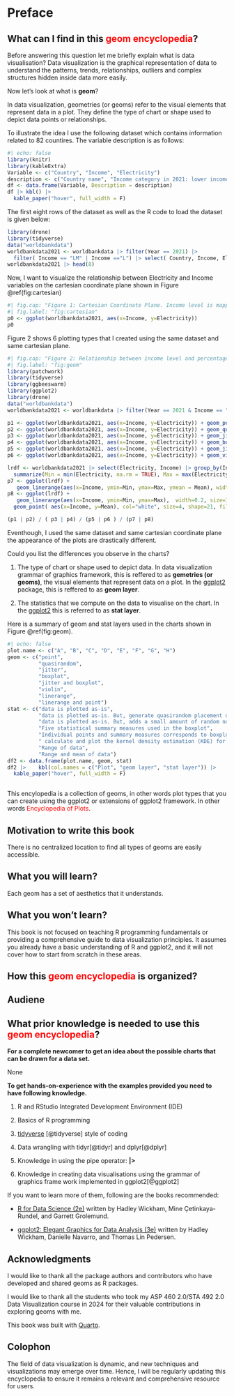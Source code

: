 # Preface {.unnumbered}

## What can I find in this <span style='color:red;'>geom encyclopedia</span>?

Before answering this question let me briefly explain what is data visualisation? Data visualization is the graphical representation of data to understand the patterns, trends, relationships, outliers and complex structures hidden inside data more easily.

Now let's look at what is **geom**?

In data visualization, geometries (or geoms) refer to the visual elements that represent data in a plot. They define the type of chart or shape used to depict data points or relationships. 

To illustrate the idea I use the following dataset which contains information related to 82 countires. The variable description is as follows:

```r
#| echo: false
library(knitr)
library(kableExtra)
Variable <- c("Country", "Income", "Electricity")
description <- c("Country name", "Income category in 2021: lower income (L), lower middle income (LM)", "Percentage of people access to electricity")
df <- data.frame(Variable, Description = description)
df |> kbl() |>
  kable_paper("hover", full_width = F)
```

The first eight rows of the dataset as well as the R code to load the dataset is given below:

```r
library(drone)
library(tidyverse)
data("worldbankdata")
worldbankdata2021 <- worldbankdata |> filter(Year == 2021) |>
  filter( Income == "LM" | Income =="L") |> select( Country, Income, Electricity)
worldbankdata2021 |> head(8)
```


Now, I want to visualize the relationship between Electricity and Income variables on the cartesian coordinate plane shown in Figure \@ref(fig:cartesian)

```r
#| fig.cap: "Figure 1: Cartesian Coordinate Plane. Income level is mapped to x-axis and Electricity is mapped to y-axis."
#| fig.label: "fig:cartesian"
p0 <- ggplot(worldbankdata2021, aes(x=Income, y=Electricity))
p0
```

Figure 2 shows 6 plotting types that I created using the same dataset and same cartesian plane. 

```r
#| fig.cap: "Figure 2: Relationship between income level and percentage of people access to electricity in lower incom (L), lower middle income (LM) in 2021"
#| fig.label: "fig:geom"
library(patchwork)
library(tidyverse)
library(ggbeeswarm)
library(ggplot2)
library(drone)
data("worldbankdata")
worldbankdata2021 <- worldbankdata |> filter(Year == 2021 & Income == "LM" | Income =="L")

p1 <- ggplot(worldbankdata2021, aes(x=Income, y=Electricity)) + geom_point() + ggtitle("A: geom_point")
p2 <- ggplot(worldbankdata2021, aes(x=Income, y=Electricity)) + geom_quasirandom() + ggtitle("B: geom_quasirandom")
p3 <- ggplot(worldbankdata2021, aes(x=Income, y=Electricity)) + geom_jitter() + ggtitle("C: geom_jitter")
p4 <- ggplot(worldbankdata2021, aes(x=Income, y=Electricity)) + geom_boxplot() + ggtitle("D: geom_boxplot")
p5 <- ggplot(worldbankdata2021, aes(x=Income, y=Electricity)) + geom_jitter() + geom_boxplot(alpha=0.5, outlier.shape = NA) + ggtitle("E: geom_jitter and geom_boxplot")
p6 <- ggplot(worldbankdata2021, aes(x=Income, y=Electricity)) + geom_violin(width = 1, fill="black", trim=TRUE)+ ggtitle("F: geom_violin")

lrdf <- worldbankdata2021 |> select(Electricity, Income) |> group_by(Income) |>
  summarize(Min = min(Electricity, na.rm = TRUE), Max = max(Electricity, na.rm=TRUE), Mean = mean(Electricity, na.rm = TRUE))
p7 <- ggplot(lrdf) + 
   geom_linerange(aes(x=Income, ymin=Min, ymax=Max, ymean = Mean), width=0.2, size=1, color="blue") + ggtitle("G: geom_linerange") + ylab("Electricity")
p8 <- ggplot(lrdf) + 
   geom_linerange(aes(x=Income, ymin=Min, ymax=Max),  width=0.2, size=1, color="blue") + 
  geom_point( aes(x=Income, y=Mean), col="white", size=4, shape=21, fill="red") + ggtitle("H: geom_linerage and geom_point") + ylab("Electricity")

(p1 | p2) / ( p3 | p4) / (p5 | p6 ) / (p7 | p8)
```

Eventhough, I used the same dataset and same cartesian coordinate plane the appearance of the plots are drastically different.

Could you list the differences you observe in the charts?

1. The type of chart or shape used to depict data. In data visualization grammar of graphics framework, this is reffered to as **gemetries (or geoms)**, the visual elements that represent data on a plot.  In the [ggplot2](@ggplot2) package, this is reffered to as **geom layer**.

2. The statistics that we compute on the data to visualise on the chart. In the [ggplot2](@ggplot2) this is referred to as **stat layer**.

Here is a  summary of geom and stat layers used in the charts shown in Figure \@ref(fig:geom).


```r
#| echo: false
plot.name <- c("A", "B", "C", "D", "E", "F", "G", "H")
geom <- c("point",
          "quasirandom",
          "jitter",
          "boxplot",
          "jitter and boxplot",
          "violin",
          "linerange",
          "linerange and point")
stat <- c("data is plotted as-is", 
          "data is plotted as-is. But, generate quasirandom placement of points, helpful for avoiding overplotting",
          "data is plotted as-is. But, adds a small amount of random noise to the position of points to reduce overlap and make individual points more visible",
          "Five statistical summary measures used in the boxplot",
          "Individual points and summary measures corresponds to boxplot",
          " calculate and plot the kernel density estimation (KDE) for continuous data",
          "Range of data",
          "Range and mean of data")
df2 <- data.frame(plot.name, geom, stat)
df2 |>    kbl(col.names = c("Plot", "geom layer", "stat layer")) |> 
  kable_paper("hover", full_width = F)
  
```


This encylopedia is a collection of geoms, in other words plot types that you can create using the ggplot2 or extensions of ggplot2 framework. In other words <span style='color:red;'>Encyclopedia of Plots</span>.

## Motivation to write this book

There is no centralized location to find all types of geoms are easily accessible. 

## What you will learn?



Each geom has a set of aesthetics that it understands.

## What you won't learn?

This book is not focused on teaching R programming fundamentals or providing a comprehensive guide to data visualization principles. It assumes you already have a basic understanding of R and ggplot2, and it will not cover how to start from scratch in these areas.

## How this <span style='color:red;'>geom encyclopedia</span> is organized?


## Audiene

## What prior knowledge is needed to use this <span style='color:red;'>geom encyclopedia</span>?

**For a complete newcomer to get an idea about the possible charts that can be drawn for a data set.**

 None


**To get hands-on-experience with the examples provided you need to have following knowledge.**

1. R and RStudio  Integrated Development Environment (IDE)

2. Basics of R programming

3. [tidyverse](https://www.tidyverse.org/) [@tidyverse] style of coding

4. Data wrangling with tidyr[@tidyr] and dplyr[@dplyr]

5. Knowledge in using the pipe operator:  **|>**

6. Knowledge in creating data visualisations using the grammar of graphics frame work implemented in ggplot2[@ggplot2]

If you want to learn more of them, following are the books recommended:

- [R for Data Science (2e)](https://r4ds.hadley.nz/) written by Hadley Wickham, Mine Çetinkaya-Rundel, and Garrett Grolemund.

- [ggplot2: Elegant Graphics for Data Analysis (3e)](https://ggplot2-book.org/)  written by Hadley Wickham, Danielle Navarro, and Thomas Lin Pedersen.

## Acknowledgments

I would like to thank all the package authors and contributors who have developed and shared geoms as R packages.

I would like to thank all the students who took my ASP 460 2.0/STA 492 2.0 Data Visualization course in 2024 for their valuable contributions in exploring geoms with me.

This book was built with <a href="https://quarto.org/">Quarto</a>. 

## Colophon

The field of data visualization is dynamic, and new techniques and visualizations may emerge over time. Hence, I will be regularly updating this encyclopedia to ensure it remains a relevant and comprehensive resource for users.